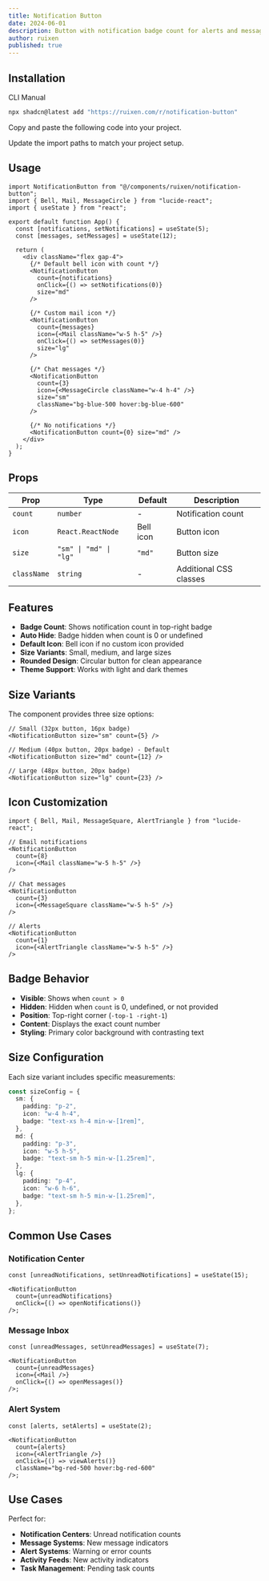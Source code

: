 ```yaml
---
title: Notification Button
date: 2024-06-01
description: Button with notification badge count for alerts and messages
author: ruixen
published: true
---
```


<ComponentPreview name="notification-button-demo" category="buttons" />

## Installation

<Tabs defaultValue="cli">

<TabsList>
  <TabsTrigger value="cli">CLI</TabsTrigger>
  <TabsTrigger value="manual">Manual</TabsTrigger>
</TabsList>
<TabsContent value="cli">

```bash
npx shadcn@latest add "https://ruixen.com/r/notification-button"
```

</TabsContent>

<TabsContent value="manual">

<Steps>

<Step>Copy and paste the following code into your project.</Step>

<ComponentSource name="notification-button" />

<Step>Update the import paths to match your project setup.</Step>

</Steps>

</TabsContent>

</Tabs>

## Usage

```tsx
import NotificationButton from "@/components/ruixen/notification-button";
import { Bell, Mail, MessageCircle } from "lucide-react";
import { useState } from "react";

export default function App() {
  const [notifications, setNotifications] = useState(5);
  const [messages, setMessages] = useState(12);

  return (
    <div className="flex gap-4">
      {/* Default bell icon with count */}
      <NotificationButton
        count={notifications}
        onClick={() => setNotifications(0)}
        size="md"
      />

      {/* Custom mail icon */}
      <NotificationButton
        count={messages}
        icon={<Mail className="w-5 h-5" />}
        onClick={() => setMessages(0)}
        size="lg"
      />

      {/* Chat messages */}
      <NotificationButton
        count={3}
        icon={<MessageCircle className="w-4 h-4" />}
        size="sm"
        className="bg-blue-500 hover:bg-blue-600"
      />

      {/* No notifications */}
      <NotificationButton count={0} size="md" />
    </div>
  );
}
```

## Props

| Prop        | Type                   | Default   | Description            |
| ----------- | ---------------------- | --------- | ---------------------- |
| `count`     | `number`               | -         | Notification count     |
| `icon`      | `React.ReactNode`      | Bell icon | Button icon            |
| `size`      | `"sm" \| "md" \| "lg"` | `"md"`    | Button size            |
| `className` | `string`               | -         | Additional CSS classes |

## Features

- **Badge Count**: Shows notification count in top-right badge
- **Auto Hide**: Badge hidden when count is 0 or undefined
- **Default Icon**: Bell icon if no custom icon provided
- **Size Variants**: Small, medium, and large sizes
- **Rounded Design**: Circular button for clean appearance
- **Theme Support**: Works with light and dark themes

## Size Variants

The component provides three size options:

```tsx
// Small (32px button, 16px badge)
<NotificationButton size="sm" count={5} />

// Medium (40px button, 20px badge) - Default
<NotificationButton size="md" count={12} />

// Large (48px button, 20px badge)
<NotificationButton size="lg" count={23} />
```

## Icon Customization

```tsx
import { Bell, Mail, MessageSquare, AlertTriangle } from "lucide-react";

// Email notifications
<NotificationButton
  count={8}
  icon={<Mail className="w-5 h-5" />}
/>

// Chat messages
<NotificationButton
  count={3}
  icon={<MessageSquare className="w-5 h-5" />}
/>

// Alerts
<NotificationButton
  count={1}
  icon={<AlertTriangle className="w-5 h-5" />}
/>
```

## Badge Behavior

- **Visible**: Shows when `count > 0`
- **Hidden**: Hidden when `count` is 0, undefined, or not provided
- **Position**: Top-right corner (`-top-1 -right-1`)
- **Content**: Displays the exact count number
- **Styling**: Primary color background with contrasting text

## Size Configuration

Each size variant includes specific measurements:

```typescript
const sizeConfig = {
  sm: {
    padding: "p-2",
    icon: "w-4 h-4",
    badge: "text-xs h-4 min-w-[1rem]",
  },
  md: {
    padding: "p-3",
    icon: "w-5 h-5",
    badge: "text-sm h-5 min-w-[1.25rem]",
  },
  lg: {
    padding: "p-4",
    icon: "w-6 h-6",
    badge: "text-sm h-5 min-w-[1.25rem]",
  },
};
```

## Common Use Cases

### Notification Center

```tsx
const [unreadNotifications, setUnreadNotifications] = useState(15);

<NotificationButton
  count={unreadNotifications}
  onClick={() => openNotifications()}
/>;
```

### Message Inbox

```tsx
const [unreadMessages, setUnreadMessages] = useState(7);

<NotificationButton
  count={unreadMessages}
  icon={<Mail />}
  onClick={() => openMessages()}
/>;
```

### Alert System

```tsx
const [alerts, setAlerts] = useState(2);

<NotificationButton
  count={alerts}
  icon={<AlertTriangle />}
  onClick={() => viewAlerts()}
  className="bg-red-500 hover:bg-red-600"
/>;
```

## Use Cases

Perfect for:

- **Notification Centers**: Unread notification counts
- **Message Systems**: New message indicators
- **Alert Systems**: Warning or error counts
- **Activity Feeds**: New activity indicators
- **Task Management**: Pending task counts
